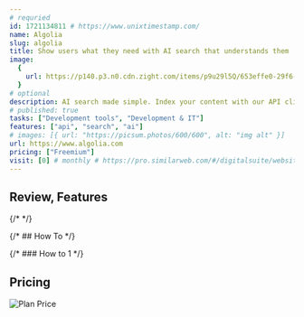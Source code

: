 ```yaml
---
# requried
id: 1721134811 # https://www.unixtimestamp.com/
name: Algolia
slug: algolia
title: Show users what they need with AI search that understands them
image:
  {
    url: https://p140.p3.n0.cdn.zight.com/items/p9u29l5Q/653effe0-29f6-4efd-85f8-2cdf3ff85d8d.jpg,
  }
# optional
description: AI search made simple. Index your content with our API clients or partner integrations, fine-tune your rankings and launch with our UI components. All in minutes.
# published: true
tasks: ["Development tools", "Development & IT"]
features: ["api", "search", "ai"]
# images: [{ url: "https://picsum.photos/600/600", alt: "img alt" }]
url: https://www.algolia.com
pricing: ["Freemium"]
visit: [0] # monthly # https://pro.similarweb.com/#/digitalsuite/websiteanalysis/home
---
```


## Review, Features

{/* <DetailYoutube videoId="" startTime={0} /> */}

{/* ## How To */}

{/* ### How to 1 */}

## Pricing

<Img
  src="https://p140.p3.n0.cdn.zight.com/items/lluWlZDG/14bf0d9d-1d3f-48f3-8132-d6ed49a736ce.jpg"
  alt="Plan Price"
/>

